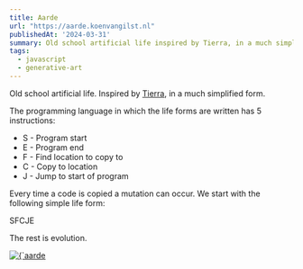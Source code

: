 ```yaml
---
title: Aarde
url: "https://aarde.koenvangilst.nl"
publishedAt: '2024-03-31'
summary: Old school artificial life inspired by Tierra, in a much simplified form.
tags:
  - javascript
  - generative-art
---
```


Old school artificial life. Inspired by [Tierra](https://en.wikipedia.org/wiki/Tierra_(computer_simulation)), in a much simplified form.

The programming language in which the life forms are written has 5 instructions:

- S - Program start 
- E - Program end 
- F - Find location to copy to 
- C - Copy to location
- J - Jump to start of program

Every time a code is copied a mutation can occur. We start with the following simple life form:

SFCJE

The rest is evolution.

<a href="https://aarde.koenvangilst.nl" target="_blank">
  <Image
    alt={`aarde screenshot`}
    src={`/static/images/aarde.jpg`}
    width={2188}
    height={1610}
  />
</a>

